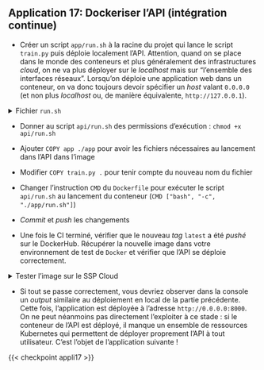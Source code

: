::: {.application}
## Application 17: Dockeriser l'API (intégration continue)

- Créer un script `app/run.sh` à la racine du projet qui lance le script `train.py` puis déploie localement l'API. Attention, quand on se place dans le monde des conteneurs et plus généralement des infrastructures *cloud*, on ne va plus déployer sur le *localhost* mais sur "l'ensemble des interfaces réseaux". Lorsqu'on déploie une application web dans un conteneur, on va donc toujours devoir spécifier un *host* valant `0.0.0.0` (et non plus *localhost* ou, de manière équivalente, `http://127.0.0.1`).

<details>
<summary>Fichier `run.sh`</summary>

```.bash
#/bin/bash

python3 train.py
uvicorn app.api:app --host "0.0.0.0"
```
</details>

- Donner au script `api/run.sh` des permissions d'exécution : `chmod +x api/run.sh`

- Ajouter `COPY app ./app` pour avoir les fichiers nécessaires au lancement dans l'API dans l'image

- Modifier `COPY train.py .` pour tenir compte du nouveau nom du fichier

- Changer l'instruction `CMD` du `Dockerfile` pour exécuter le script `api/run.sh` au lancement du conteneur (`CMD ["bash", "-c", "./app/run.sh"]`)

- *Commit* et *push* les changements

- Une fois le CI terminé, vérifier que le nouveau *tag* `latest` a été *pushé* sur le DockerHub. Récupérer la nouvelle image dans votre environnement de test de `Docker` et vérifier que l'API se déploie correctement.

<details>
<summary>Tester l'image sur le SSP Cloud</summary>

Lancer dans un terminal la commande suivante pour *pull* l'application depuis le DockerHub et la déployer en local :

```.bash
kubectl run -it api-ml --image=<votre_compte_docker_hub>/application:latest
```

</details>

- Si tout se passe correctement, vous devriez observer dans la console un *output* similaire au déploiement en local de la partie précédente. Cette fois, l'application est déployée à l'adresse `http://0.0.0.0:8000`. On ne peut néanmoins pas directement l'exploiter à ce stade : si le conteneur de l'API est déployé, il manque un ensemble de ressources Kubernetes qui permettent de déployer proprement l'API à tout utilisateur. C'est l'objet de l'application suivante !

:::


{{< checkpoint appli17 >}}
